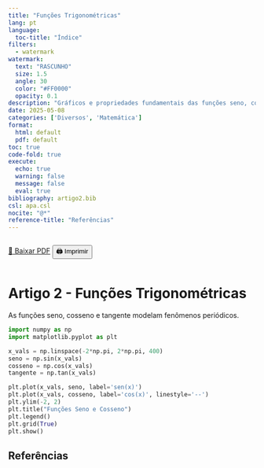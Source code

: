 ```yaml
---
title: "Funções Trigonométricas"
lang: pt
language:
  toc-title: "Índice"
filters:
  - watermark
watermark:
  text: "RASCUNHO"
  size: 1.5
  angle: 30
  color: "#FF0000"
  opacity: 0.1
description: "Gráficos e propriedades fundamentais das funções seno, cosseno e tangente."
date: 2025-05-08
categories: ['Diversos', 'Matemática']
format:
  html: default
  pdf: default
toc: true
code-fold: true
execute:
  echo: true
  warning: false
  message: false
  eval: true
bibliography: artigo2.bib
csl: apa.csl
nocite: "@*"
reference-title: "Referências"
---
```


::: {.content-visible when-format="html"}
<div style="display: flex; gap: 1rem; margin-bottom: 1rem;">
  <a href="./index.pdf" target="_blank" class="btn btn-primary">📄 Baixar PDF</a>
  <button onclick="window.print()" class="btn btn-outline-secondary">🖨️ Imprimir</button>
</div>
:::

<div style="margin-top: 2rem;"></div>


# Artigo 2 - Funções Trigonométricas

As funções seno, cosseno e tangente modelam fenômenos periódicos.

```python
import numpy as np
import matplotlib.pyplot as plt

x_vals = np.linspace(-2*np.pi, 2*np.pi, 400)
seno = np.sin(x_vals)
cosseno = np.cos(x_vals)
tangente = np.tan(x_vals)

plt.plot(x_vals, seno, label='sen(x)')
plt.plot(x_vals, cosseno, label='cos(x)', linestyle='--')
plt.ylim(-2, 2)
plt.title("Funções Seno e Cosseno")
plt.legend()
plt.grid(True)
plt.show()
```

## Referências